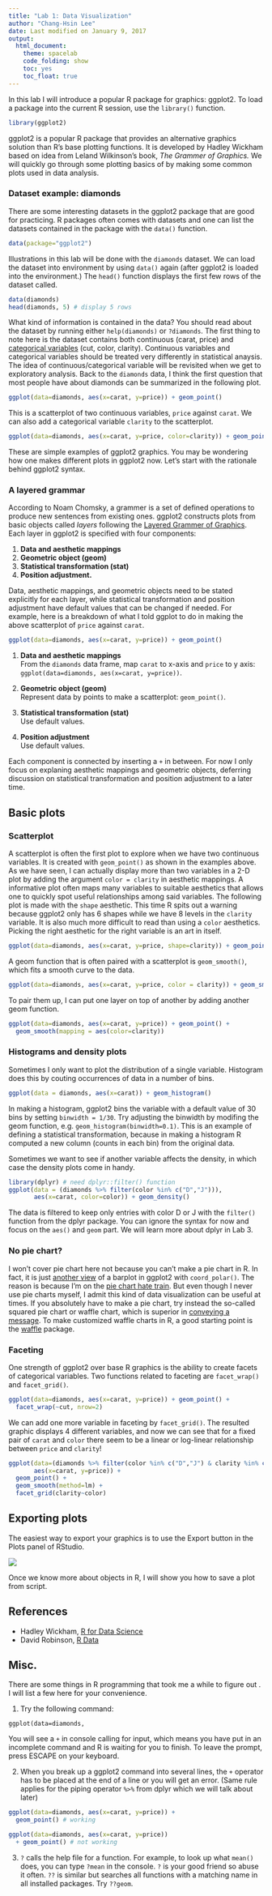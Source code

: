 ```yaml
---
title: "Lab 1: Data Visualization"
author: "Chang-Hsin Lee"
date: Last modified on January 9, 2017
output: 
  html_document:
    theme: spacelab
    code_folding: show
    toc: yes
    toc_float: true
---
```


In this lab I will introduce a popular R package for graphics: ggplot2. To load a package into the current R session, use the `library()` function.

```r
library(ggplot2)
```

ggplot2 is a popular R package that provides an alternative graphics solution than R's base plotting functions. It is developed by Hadley Wickham based on idea from Leland Wilkinson's book, *The Grammer of Graphics.* We will quickly go through some plotting basics of by making some common plots used in data analysis.

### Dataset example: diamonds

There are some interesting datasets in the ggplot2 package that are good for practicing. R packages often comes with datasets and one can list the datasets contained in the package with the `data()` function.
```r
data(package="ggplot2")
```
Illustrations in this lab will be done with the `diamonds` dataset. We can load the dataset into environment by using `data()` again (after ggplot2 is loaded into the environment.) The `head()` function displays the first few rows of the dataset called.
```r
data(diamonds) 
head(diamonds, 5) # display 5 rows
```
What kind of information is contained in the data? You should read about the dataset by running either `help(diamonds)` or `?diamonds`. The first thing to note here is the dataset contains both continuous (carat, price) and [categorical variables](https://documents.software.dell.com/statistics/textbook/statistical-advisor/continuous-vs-categorical-data) (cut, color, clarity). Continuous variables and categorical variables should be treated very differently in statistical anaysis. The idea of continuous/categorical variable will be revisited when we get to exploratory analysis. Back to the `diamonds` data, I think the first question that most people have about diamonds can be summarized in the following plot.

```r
ggplot(data=diamonds, aes(x=carat, y=price)) + geom_point()
```

This is a scatterplot of two continuous variables, `price` against `carat`. We can also add a categorical variable `clarity` to the scatterplot.

```r
ggplot(data=diamonds, aes(x=carat, y=price, color=clarity)) + geom_point()
```

These are simple examples of ggplot2 graphics. You may be wondering how one makes different plots in ggplot2 now. Let's start with the rationale behind ggplot2 syntax.

### A layered grammar
According to Noam Chomsky, a grammer is a set of defined operations to produce new sentences from existing ones. ggplot2 constructs plots from basic objects called *layers* following the [Layered Grammer of Graphics](http://vita.had.co.nz/papers/layered-grammar.pdf). Each layer in ggplot2 is specified with four components:

  1. **Data and aesthetic mappings**
  2. **Geometric object (geom)**
  3. **Statistical transformation (stat)**
  4. **Position adjustment.**
  
Data, aesthetic mappings, and geometric objects need to be stated explicitly for each layer, while statistical transformation and position adjustment have default values that can be changed if needed. For example, here is a breakdown of what I told ggplot to do in making the above scatterplot of ```price``` against ```carat```.

```r
ggplot(data=diamonds, aes(x=carat, y=price)) + geom_point()
```

  1. **Data and aesthetic mappings**  
  From the `diamonds` data frame, map `carat` to x-axis and `price` to y axis: `ggplot(data=diamonds, aes(x=carat, y=price))`.
  
  2. **Geometric object (geom)**  
  Represent data by points to make a scatterplot: `geom_point()`.
  
  3. **Statistical transformation (stat)**  
  Use default values.
  
  4. **Position adjustment**  
  Use default values.

Each component is connected by inserting a `+` in between. For now I only focus on explaning aesthetic mappings and geometric objects, deferring discussion on statistical transformation and position adjustment to a later time.

## Basic plots

### Scatterplot
A scatterplot is often the first plot to explore when we have two continuous variables. It is created with `geom_point()` as shown in the examples above. As we have seen, I can actually display more than two variables in a 2-D plot by adding the argument `color = clarity` in aesthetic mappings.  A informative plot often maps many variables to suitable aesthetics that allows one to quickly spot useful relationships among said variables. The following plot is made with the `shape` aesthetic. This time R spits out a warning because ggplot2 only has 6 shapes while we have 8 levels in the `clarity` variable. It is also much more difficult to read than using a `color` aesthetics. Picking the right aesthetic for the right variable is an art in itself.

```r
ggplot(data=diamonds, aes(x=carat, y=price, shape=clarity)) + geom_point()
```

A geom function that is often paired with a scatterplot is ```geom_smooth()```, which fits a smooth curve to the data.

```r
ggplot(data=diamonds, aes(x=carat, y=price, color = clarity)) + geom_smooth()
```

To pair them up, I can put one layer on top of another by adding another geom function.

```r
ggplot(data=diamonds, aes(x=carat, y=price)) + geom_point() + 
  geom_smooth(mapping = aes(color=clarity))
```


### Histograms and density plots
Sometimes I only want to plot the distribution of a single variable. Histogram does this by couting occurrences of data in a number of bins.


```r
ggplot(data = diamonds, aes(x=carat)) + geom_histogram()
```

In making a histogram, ggplot2 bins the variable with a default value of 30 bins by setting `binwidth = 1/30`. Try adjusting the binwidth by modifing the geom function, e.g.  `geom_histogram(binwidth=0.1)`. This is an example of defining a statistical transformation, because in making a histogram R computed a new column (counts in each bin) from the original data.

Sometimes we want to see if another variable affects the density, in which case the density plots come in handy.

```r
library(dplyr) # need dplyr::filter() function
ggplot(data = (diamonds %>% filter(color %in% c("D","J"))),
       aes(x=carat, color=color)) + geom_density()
```

The data is filtered to keep only entries with color D or J with the  `filter()` function from the dplyr package. You can ignore the syntax for now and focus on the `aes()` and `geom` part. We will learn more about dplyr in Lab 3.

<!--- ### Boxplots and Violin plots --->

### No pie chart?
I won't cover pie chart here not because you can't make a pie chart in R. In fact, it is just [another view](http://docs.ggplot2.org/current/coord_polar.html) of a barplot in ggplot2 with ```coord_polar()```. The reason is because I'm on the [pie chart hate train](http://www.storytellingwithdata.com/blog/2011/07/death-to-pie-charts). But even though I never use pie charts myself, I admit this kind of data visualization can be useful at times. If you absolutely have to make a pie chart, try instead the so-called squared pie chart or waffle chart, which is superior in [conveying a message](http://flowingdata.com/2016/07/15/square-pie-chart-beats-out-the-rest-in-perception-study/). To make customized waffle charts in R, a good starting point is the [waffle](https://rud.is/b/2015/03/18/making-waffle-charts-in-r-with-the-new-waffle-package/) package.

### Faceting
One strength of ggplot2 over base R graphics is the ability to create facets of categorical variables. Two functions related to faceting are `facet_wrap()` and `facet_grid()`.

```r
ggplot(data=diamonds, aes(x=carat, y=price)) + geom_point() +
  facet_wrap(~cut, nrow=2)
```

We can add one more variable in faceting by ```facet_grid()```. The resulted graphic displays 4 different variables, and now we can see that for a fixed pair of  `carat` and `color` there seem to be a linear or log-linear relationship between `price` and `clarity`!

```r
ggplot(data=(diamonds %>% filter(color %in% c("D","J") & clarity %in% c("I1","VS2","IF"))), 
       aes(x=carat, y=price)) + 
  geom_point() +
  geom_smooth(method=lm) + 
  facet_grid(clarity~color)
```

## Exporting plots
The easiest way to export your graphics is to use the Export button in the Plots panel of RStudio.

![](RStudio_exporting_plot.png)

Once we know more about objects in R, I will show you how to save a plot from script.


## References

* Hadley Wickham, [R for Data Science](http://r4ds.had.co.nz/)
* David Robinson, [R Data](http://varianceexplained.org/RData/)

## Misc.
There are some things in R programming that took me a while to figure out . I will list a few here for your convenience.

1. Try the following command:

`ggplot(data=diamonds, `

You will see a `+` in console calling for input, which means you have put in an incomplete command and R is waiting for you to finish. To leave the prompt, press ESCAPE on your keyboard.

2. When you break up a ggplot2 command into several lines, the `+` operator has to be placed at the end of a line or you will get an error. (Same rule applies for the piping operator `%>%` from dplyr which we will talk about later)

```r
ggplot(data=diamonds, aes(x=carat, y=price)) + 
  geom_point() # working

ggplot(data=diamonds, aes(x=carat, y=price)) 
  + geom_point() # not working

```

3. `?` calls the help file for a function. For example, to look up what `mean()` does, you can type `?mean` in the console. `?` is your good friend so abuse it often. `??` is similar but searches all functions with a matching name in all installed packages. Try `??geom`. 


<!--- we first specified which data frame to use and where the attributes should map to (the aesthetics) by ```ggplot(data=diamonds, aes(x=carat, y=price))```, then choose the geometric object to use by ```geom_point()```, connected by a ```+```.



In this course, we will be mainly using an R package for our data visualization tasks. 

What are some difficulties you have experienced, and how do we solve it?

## Basics of ggplot2



### Layers





ggplot2 is an implementation of graphics based on [Grammer of Graphics]. 

To understand how graphics are produced in ggplot2, it is helpful to read [Hadley](http://vita.had.co.nz/papers/layered-grammar.pdf), but I will briefly describe the main ingredients here. When we produce a statisitcal graphic, it can be viewed as a combination of several layers including

1. Plot
2. Aesthetics (or geometries)
3. Scales and legends
 
Let's look at some examples. In the meantime, think about what are the aesthetics are in each plot. 

We can start by reviewing the plot in Lab 0 generated from the baby name dataset. What are the aesthetics?


### Bar plot
Bar plots in ggplot2 comes from adding a layer of ```geom_bar()```.

### Scatterplot
Scatterplots in ggplot2 are produced by adding a layer of ```geom_point()```.
### Boxplot
Boxplots are invented by George Box, which summarizes a few useful statistics about data.


## References that most people don't read but should
Edward Tufte's book

style should not replace content



## Components of the layered grammer
In each layer of plot there are four parts:
* data and aesthetic mapping ```data=mpg```,```aes(x=disp,y=hwy)```.
* a statistical transformation 
* a geometric object ```geom_point()```
* a position adjustment --->





